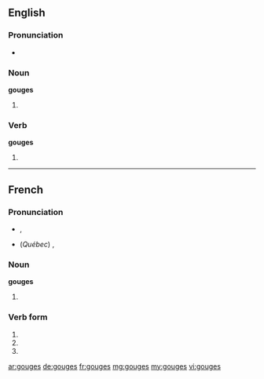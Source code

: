 ==English==

===Pronunciation===
* {{IPA|ɡaʊdʒəz}}

===Noun===
'''gouges'''

# {{plural of|gouge}}

===Verb===
'''gouges'''

# {{third-person singular of|gouge}}

----

==French==

===Pronunciation===
* {{a|France}} {{IPA|/ɡuːʒ/|lang=fr}}, {{X-SAMPA|/gu:Z/}}
* (''Québec'') {{IPA|/ɡʊːʒ/|lang=fr}}, {{X-SAMPA|/gU:Z/}}

===Noun===
'''gouges''' {{f-p}}

# {{plural of|gouge|lang=fr}}

===Verb form===
{{fr-verb-form}}

# {{form of|Second-person singular indicative present|gouger}}
# {{form of|Second-person singular subjunctive present|gouger}}
# {{form of|Alternative second-person singular imperative present|gouger}}

[[ar:gouges]]
[[de:gouges]]
[[fr:gouges]]
[[mg:gouges]]
[[my:gouges]]
[[vi:gouges]]